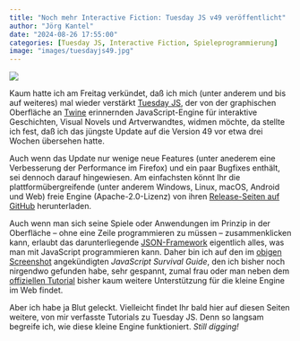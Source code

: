 ```yaml
---
title: "Noch mehr Interactive Fiction: Tuesday JS v49 veröffentlicht"
author: "Jörg Kantel"
date: "2024-08-26 17:55:00"
categories: [Tuesday JS, Interactive Fiction, Spieleprogrammierung]
image: "images/tuesdayjs49.jpg"
---
```


[![](images/tuesdayjs49-b.jpg)](https://www.flickr.com/photos/schockwellenreiter/53949593968/)

Kaum hatte ich am Freitag verkündet, daß ich mich (unter anderem und bis auf weiteres) mal wieder verstärkt [Tuesday&nbsp;JS](http://cognitiones.kantel-chaos-team.de/multimedia/spieleprogrammierung/tuesdayjs.html), der von der graphischen Oberfläche an [Twine](http://cognitiones.kantel-chaos-team.de/multimedia/spieleprogrammierung/twine2.html) erinnernden JavaScript-Engine für interaktive Geschichten, Visual Novels und Artverwandtes, widmen möchte, da stellte ich fest, daß ich das jüngste Update auf die Version&nbsp;49 vor etwa drei Wochen übersehen hatte.

Auch wenn das Update nur wenige neue Features (unter anederem eine Verbesserung der Performance im Firefox) und ein paar Bugfixes enthält, sei dennoch darauf hingewiesen. Am einfachsten könnt Ihr die plattformübergreifende (unter anderem Windows, Linux, macOS, Android und Web) freie Engine (Apache-2.0-Lizenz) von ihren [Release-Seiten auf GitHub](https://github.com/Kirilllive/tuesday-js/releases) herunterladen.

Auch wenn man sich seine Spiele oder Anwendungen im Prinzip in der Oberfläche  -- ohne eine Zeile programmieren zu müssen -- zusammenklicken kann, erlaubt das darunterliegende [JSON-Framework](https://kirilllive.github.io/tuesday-js/doc_runetime.html) eigentlich alles, was man mit JavaScript programmieren kann. Daher bin ich auf den im [obigen Screenshot](https://www.flickr.com/photos/schockwellenreiter/53949593968/) angekündigten *JavaScript Survival Guide*, den ich bisher noch nirgendwo gefunden habe, sehr gespannt, zumal frau oder man neben dem [offiziellen Tutorial](https://kirilllive.github.io/tuesday-js/doc_editor.html) bisher kaum weitere Unterstützung für die kleine Engine im Web findet.

Aber ich habe ja Blut geleckt. Vielleicht findet Ihr bald hier auf diesen Seiten weitere, von mir verfasste Tutorials zu Tuesday&nbsp;JS. Denn so langsam begreife ich, wie diese kleine Engine funktioniert. *Still digging!*